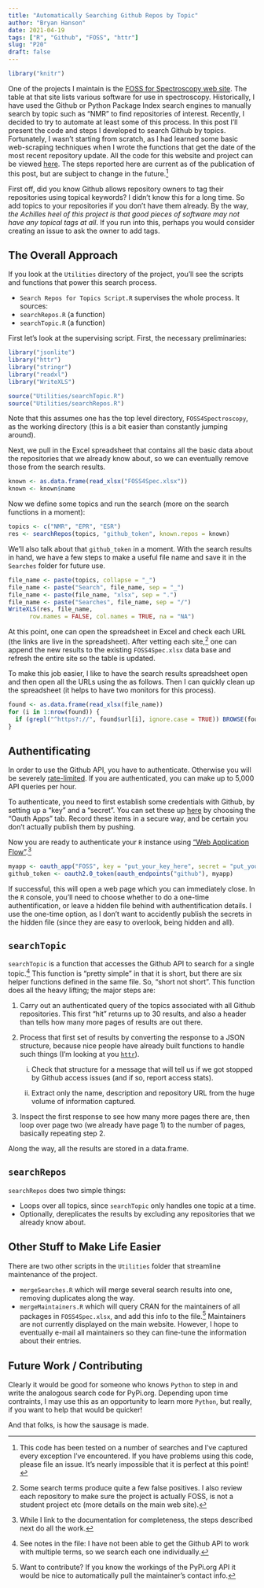 ```yaml
---
title: "Automatically Searching Github Repos by Topic"
author: "Bryan Hanson"
date: 2021-04-19
tags: ["R", "Github", "FOSS", "httr"]
slug: "P20"
draft: false
---
```


```r
library("knitr")
```

One of the projects I maintain is the [FOSS for Spectroscopy web site](https://bryanhanson.github.io/FOSS4Spectroscopy/).  The table at that site lists various software for use in spectroscopy.  Historically, I have used the Github or Python Package Index search engines to manually search by topic such as "NMR" to find repositories of interest.  Recently, I decided to try to automate at least some of this process.  In this post I'll present the code and steps I developed to search Github by topics.  Fortunately, I wasn't starting from scratch, as I had learned some basic web-scraping techniques when I wrote the functions that get the date of the most recent repository update.  All the code for this website and project can be viewed [here](https://github.com/bryanhanson/FOSS4Spectroscopy).  The steps reported here are current as of the publication of this post, but are subject to change in the future.[^2]

First off, did you know Github allows repository owners to tag their repositories using topical keywords?  I didn't know this for a long time.  So add topics to your repositories if you don't have them already.  By the way, *the Achilles heel of this project is that good pieces of software may not have any topical tags at all*.  If you run into this, perhaps you would consider creating an issue to ask the owner to add tags.

## The Overall Approach

If you look at the `Utilities` directory of the project, you'll see the scripts and functions that power this search process.

* `Search Repos for Topics Script.R` supervises the whole process.  It sources:
* `searchRepos.R` (a function)
* `searchTopic.R` (a function)

First let's look at the supervising script.  First, the necessary preliminaries:

```r
library("jsonlite")
library("httr")
library("stringr")
library("readxl")
library("WriteXLS")

source("Utilities/searchTopic.R")
source("Utilities/searchRepos.R")
```

Note that this assumes one has the top level directory, `FOSS4Spectroscopy`, as the working directory (this is a bit easier than constantly jumping around).

Next, we pull in the Excel spreadsheet that contains all the basic data about the repositories that we already know about, so we can eventually remove those from the search results.

```r
known <- as.data.frame(read_xlsx("FOSS4Spec.xlsx"))
known <- known$name
```

Now we define some topics and run the search (more on the search functions in a moment):

```r
topics <- c("NMR", "EPR", "ESR")
res <- searchRepos(topics, "github_token", known.repos = known)
```

We'll also talk about that `github_token` in a moment.  With the search results in hand, we have a few steps to make a useful file name and save it in the `Searches` folder for future use.

```r
file_name <- paste(topics, collapse = "_")
file_name <- paste("Search", file_name, sep = "_")
file_name <- paste(file_name, "xlsx", sep = ".")
file_name <- paste("Searches", file_name, sep = "/")
WriteXLS(res, file_name,
      row.names = FALSE, col.names = TRUE, na = "NA")
```

At this point, one can open the spreadsheet in Excel and check each URL (the links are live in the spreadsheet).  After vetting each site,[^1] one can append the new results to the existing `FOSS4Spec.xlsx` data base and refresh the entire site so the table is updated.

To make this job easier, I like to have the search results spreadsheet open and then open all the URLs using the as follows.  Then I can quickly clean up the spreadsheet (it helps to have two monitors for this process).

```r
found <- as.data.frame(read_xlsx(file_name))
for (i in 1:nrow(found)) {
  if (grepl("^https?://", found$url[i], ignore.case = TRUE)) BROWSE(found$url[i])
}
```

## Authentificating

In order to use the Github API, you have to authenticate.  Otherwise you will be severely [rate-limited](https://docs.github.com/en/rest/reference/rate-limit).  If you are authenticated, you can make up to 5,000 API queries per hour.

To authenticate, you need to first establish some credentials with Github, by setting up a "key" and a "secret". You can set these up [here](https://github.com/settings/developers) by choosing the "Oauth Apps" tab. Record these items in a secure way, and be certain you don't actually publish them by pushing.

Now you are ready to authenticate your `R` instance using ["Web Application Flow"](https://developer.github.com/apps/building-oauth-apps/authorizing-oauth-apps/#web-application-flow).[^5]

```r
myapp <- oauth_app("FOSS", key = "put_your_key_here", secret = "put_your_secret_here")
github_token <- oauth2.0_token(oauth_endpoints("github"), myapp)
```

If successful, this will open a web page which you can immediately close.  In the `R` console, you'll need to choose whether to do a one-time authentification, or leave a hidden file behind with authentification details.  I use the one-time option, as I don't want to accidently publish the secrets in the hidden file (since they are easy to overlook, being hidden and all).

## `searchTopic`

`searchTopic` is a function that accesses the Github API to search for a single topic.[^4] This function is "pretty simple" in that it is short, but there are six helper functions defined in the same file.  So, "short not short". This function does all the heavy lifting; the major steps are:

1. Carry out an authenticated query of the topics associated with all Github repositories.  This first "hit" returns up to 30 results, and also a header than tells how many more pages of results are out there.
2. Process that first set of results by converting the response to a JSON structure, because nice people have already built functions to handle such things (I'm looking at you [`httr`](https://httr.r-lib.org/)).

    i) Check that structure for a message that will tell us if we got stopped by Github access issues (and if so, report access stats).

    ii) Extract only the name, description and repository URL from the huge volume of information captured.

3. Inspect the first response to see how many more pages there are, then loop over page two (we already have page 1) to the number of pages, basically repeating step 2.

Along the way, all the results are stored in a data.frame.

## `searchRepos`

`searchRepos` does two simple things:

* Loops over all topics, since `searchTopic` only handles one topic at a time.
* Optionally, dereplicates the results by excluding any repositories that we already know about.

## Other Stuff to Make Life Easier

There are two other scripts in the `Utilities` folder that streamline maintenance of the project.

* `mergeSearches.R` which will merge several search results into one, removing duplicates along the way.
* `mergeMaintainers.R` which will query CRAN for the maintainers of all packages in `FOSS4Spec.xlsx`, and add this info to the file.[^3]  Maintainers are not currently displayed on the main website.  However, I hope to eventually e-mail all maintainers so they can fine-tune the information about their entries.

## Future Work / Contributing

Clearly it would be good for someone who knows `Python` to step in and write the analogous search code for PyPi.org.  Depending upon time contraints, I may use this as an opportunity to learn more `Python`, but really, if you want to help that would be quicker!

And that folks, is how the sausage is made.

[^1]: Some search terms produce quite a few false positives.   I also review each repository to make sure the project is actually FOSS, is not a student project etc (more details on the main web site).
[^2]: This code has been tested on a number of searches and I've captured every exception I've encountered.  If you have problems using this code, please file an issue.  It's nearly impossible that it is perfect at this point!
[^3]: Want to contribute?  If you know the workings of the PyPi.org API it would be nice to automatically pull the maintainer's contact info.
[^4]: See notes in the file: I have not been able to get the Github API to work with multiple terms, so we search each one individually.
[^5]: While I link to the documentation for completeness, the steps described next do all the work.

